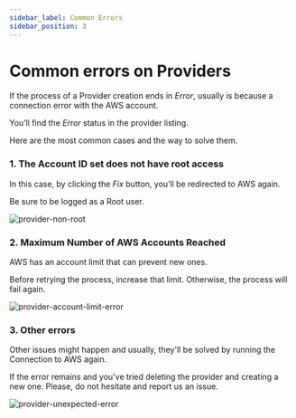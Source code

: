 ```yaml
---
sidebar_label: Common Errors
sidebar_position: 3
---
```



# Common errors on Providers

If the process of a Provider creation ends in *Error*, usually is because a connection error with the AWS account. 

You’ll find the *Error* status in the provider listing. 

Here are the most common cases and the way to solve them. 

### 1. The Account ID set does not have root access

In this case, by clicking the *Fix* button, you’ll be redirected to AWS again. 

Be sure to be logged as a Root user. 

<Zoom overlayBgColorEnd="rgba(255, 255, 255, 0.8)">
  <img
    src="/img/provider/providererrornonroot.png"
    alt="provider-non-root"
  />
</Zoom>

### 2. Maximum Number of AWS Accounts Reached

AWS has an account limit that can prevent new ones. 

Before retrying the process, increase that limit. Otherwise, the process will fail again. 

<Zoom overlayBgColorEnd="rgba(255, 255, 255, 0.8)">
  <img
    src="/img/provider/providererroracclimit.png"
    alt="provider-account-limit-error"
  />
</Zoom>

### 3. Other errors

Other issues might happen and usually, they'll be solved by running the Connection to AWS again. 

If the error remains and you've tried deleting the provider and creating a new one. Please, do not hesitate and report us an issue.

<Zoom overlayBgColorEnd="rgba(255, 255, 255, 0.8)">
  <img
    src="/img/provider/providererrordefault.png"
    alt="provider-unexpected-error"
  />
</Zoom>